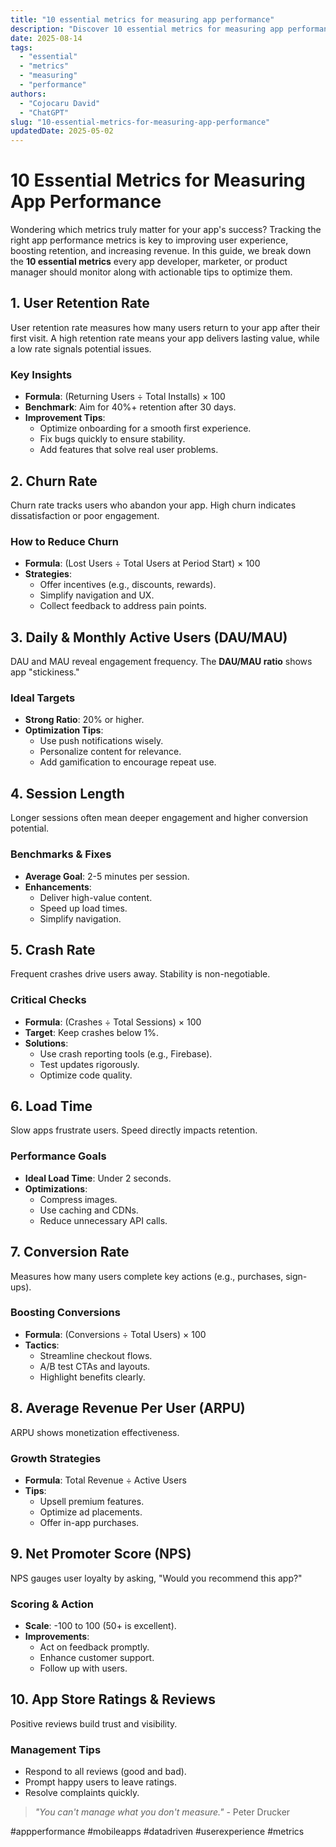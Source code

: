 ```yaml
---
title: "10 essential metrics for measuring app performance"
description: "Discover 10 essential metrics for measuring app performance with this in-depth guide, providing actionable insights and practical tips to boost your knowledge and results."
date: 2025-08-14
tags:
  - "essential"
  - "metrics"
  - "measuring"
  - "performance"
authors:
  - "Cojocaru David"
  - "ChatGPT"
slug: "10-essential-metrics-for-measuring-app-performance"
updatedDate: 2025-05-02
---
```


# 10 Essential Metrics for Measuring App Performance  

Wondering which metrics truly matter for your app's success? Tracking the right app performance metrics is key to improving user experience, boosting retention, and increasing revenue. In this guide, we break down the **10 essential metrics** every app developer, marketer, or product manager should monitor along with actionable tips to optimize them.  

## 1. User Retention Rate  

User retention rate measures how many users return to your app after their first visit. A high retention rate means your app delivers lasting value, while a low rate signals potential issues.  

### Key Insights  
- **Formula**: (Returning Users ÷ Total Installs) × 100  
- **Benchmark**: Aim for 40%+ retention after 30 days.  
- **Improvement Tips**:  
  - Optimize onboarding for a smooth first experience.  
  - Fix bugs quickly to ensure stability.  
  - Add features that solve real user problems.  

## 2. Churn Rate  

Churn rate tracks users who abandon your app. High churn indicates dissatisfaction or poor engagement.  

### How to Reduce Churn  
- **Formula**: (Lost Users ÷ Total Users at Period Start) × 100  
- **Strategies**:  
  - Offer incentives (e.g., discounts, rewards).  
  - Simplify navigation and UX.  
  - Collect feedback to address pain points.  

## 3. Daily & Monthly Active Users (DAU/MAU)  

DAU and MAU reveal engagement frequency. The **DAU/MAU ratio** shows app "stickiness."  

### Ideal Targets  
- **Strong Ratio**: 20% or higher.  
- **Optimization Tips**:  
  - Use push notifications wisely.  
  - Personalize content for relevance.  
  - Add gamification to encourage repeat use.  

## 4. Session Length  

Longer sessions often mean deeper engagement and higher conversion potential.  

### Benchmarks & Fixes  
- **Average Goal**: 2-5 minutes per session.  
- **Enhancements**:  
  - Deliver high-value content.  
  - Speed up load times.  
  - Simplify navigation.  

## 5. Crash Rate  

Frequent crashes drive users away. Stability is non-negotiable.  

### Critical Checks  
- **Formula**: (Crashes ÷ Total Sessions) × 100  
- **Target**: Keep crashes below 1%.  
- **Solutions**:  
  - Use crash reporting tools (e.g., Firebase).  
  - Test updates rigorously.  
  - Optimize code quality.  

## 6. Load Time  

Slow apps frustrate users. Speed directly impacts retention.  

### Performance Goals  
- **Ideal Load Time**: Under 2 seconds.  
- **Optimizations**:  
  - Compress images.  
  - Use caching and CDNs.  
  - Reduce unnecessary API calls.  

## 7. Conversion Rate  

Measures how many users complete key actions (e.g., purchases, sign-ups).  

### Boosting Conversions  
- **Formula**: (Conversions ÷ Total Users) × 100  
- **Tactics**:  
  - Streamline checkout flows.  
  - A/B test CTAs and layouts.  
  - Highlight benefits clearly.  

## 8. Average Revenue Per User (ARPU)  

ARPU shows monetization effectiveness.  

### Growth Strategies  
- **Formula**: Total Revenue ÷ Active Users  
- **Tips**:  
  - Upsell premium features.  
  - Optimize ad placements.  
  - Offer in-app purchases.  

## 9. Net Promoter Score (NPS)  

NPS gauges user loyalty by asking, "Would you recommend this app?"  

### Scoring & Action  
- **Scale**: -100 to 100 (50+ is excellent).  
- **Improvements**:  
  - Act on feedback promptly.  
  - Enhance customer support.  
  - Follow up with users.  

## 10. App Store Ratings & Reviews  

Positive reviews build trust and visibility.  

### Management Tips  
- Respond to all reviews (good and bad).  
- Prompt happy users to leave ratings.  
- Resolve complaints quickly.  

> _"You can't manage what you don't measure."_ - Peter Drucker  

#appperformance #mobileapps #datadriven #userexperience #metrics